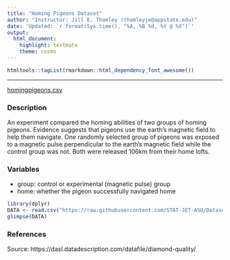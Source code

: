 ```yaml
---
title: "Homing Pigeons Dataset"
author: "Instructor: Jill E. Thomley (thomleyje@appstate.edu)"
date: 'Updated: `r format(Sys.time(), "%A, %B %d, %Y @ %X")`'
output: 
  html_document: 
    highlight: textmate
    theme: cosmo
---
```


```r
htmltools::tagList(rmarkdown::html_dependency_font_awesome())
```

<hr>

<i class="fas fa-database"></i> [homingpigeons.csv](https://raw.githubusercontent.com/STAT-JET-ASU/Datasets/master/Instructor/homingpigeons.csv)


### Description

An experiment compared the homing abilities of two groups of homing pigeons. Evidence suggests that pigeons use the earth's magnetic field to help them navigate. One randomly selected group of pigeons was exposed to a magnetic pulse perpendicular to the earth's magnetic field while the control group was not. Both were released 106km from their home lofts.


### Variables

* group: control or experimental (magnetic pulse) group
* home: whether the pigeon successfully navigated home

```r
library(dplyr)
DATA <- read.csv("https://raw.githubusercontent.com/STAT-JET-ASU/Datasets/master/Instructor/homingpigeons.csv")
glimpse(DATA)
```


### References

Source: https://dasl.datadescription.com/datafile/diamond-quality/

